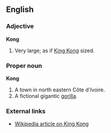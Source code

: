 ==English==

===Adjective===
'''Kong'''
# Very large; as if [[King Kong]] sized.

===Proper noun===
'''Kong'''
# A town in north eastern Côte d'Ivoire.
# A fictional gigantic [[gorilla]].

===External links===
*[[w:King Kong|Wikipedia article on King Kong]]